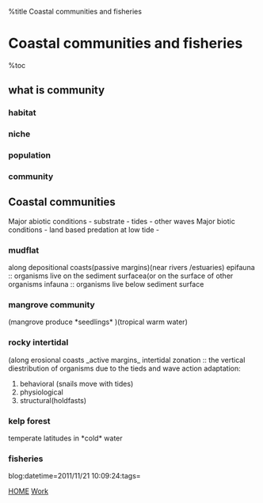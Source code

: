 %title Coastal communities and fisheries


=Coastal communities and fisheries=
%toc

==what is community==
===habitat===
===niche===
===population===
===community===
==Coastal communities==
Major abiotic conditions
- substrate
- tides
- other waves
Major biotic conditions
- land based predation at low tide
-
===mudflat===
along depositional coasts(passive margins)(near rivers /estuaries)
epifauna :: organisms live on the sediment surfacea(or on the surface of other organisms
infauna :: organisms live below sediment surface
===mangrove community===
(mangrove produce *seedlings* )(tropical warm water)
===rocky intertidal===
(along erosional coasts _active margins_
intertidal zonation :: the vertical diestribution of organisms due to the tieds and wave action
adaptation:
# behavioral (snails move with tides)
# physiological
# structural(holdfasts)
===kelp forest===
temperate latitudes in *cold* water
===fisheries===


blog:datetime=2011/11/21 10:09:24:tags=

[[index|HOME]]   [[Work]]
